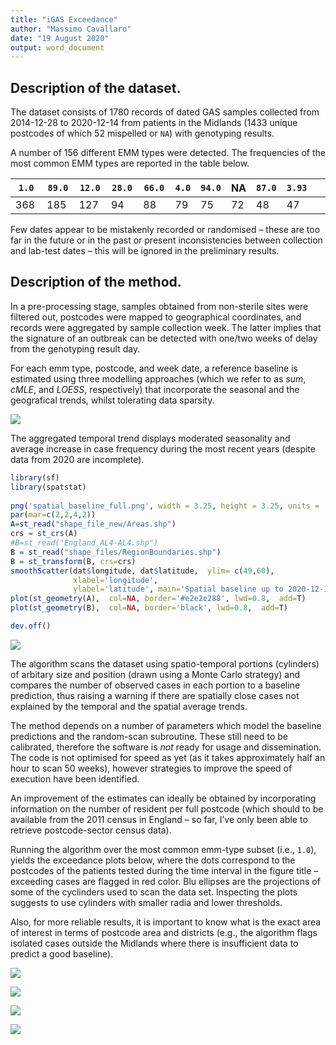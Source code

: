```yaml
---
title: "iGAS Exceedance"
author: "Massimo Cavallaro"
date: "19 August 2020"
output: word_document
---
```


## Description of the dataset.

The dataset consists of 1780 records of dated GAS samples collected from 2014-12-28 to 2020-12-14 from patients in the Midlands (1433 unique postcodes of which 52 mispelled or `NA`) with genotyping results.

A number of 156 different EMM types were detected. The frequencies of the most common EMM types are reported in the table below.

 `1.0` |`89.0`|`12.0` |`28.0` |`66.0` | `4.0`| `94.0`|NA| `87.0`| `3.93` |
-----|-----|-----|-----|-----|---|---|---|---|---|---|
 368 | 185  |127   |94|   88|   79  | 75|   72  | 48|   47| 

Few dates appear to be mistakenly recorded or randomised  -- these are too far in the future or in the past or present inconsistencies between collection and lab-test dates -- this will be ignored in the preliminary results.



## Description of the method.

In a pre-processing stage, samples obtained from non-sterile sites were filtered out, postcodes were mapped to geographical coordinates, and records were aggregated by sample collection week. The latter implies that the signature of an outbreak can be detected with one/two weeks of delay from the genotyping result day.

For each emm type, postcode, and week date, a reference baseline is estimated using three modelling approaches  (which we refer to as *sum*, *cMLE*, and *LOESS*, respectively) that incorporate the seasonal and the geografical trends, whilst tolerating data  sparsity.



![](time_factor.png)

The aggregated temporal trend displays moderated seasonality and average increase in case frequency during the most recent years (despite  data from 2020 are incomplete).


```r
library(sf)
library(spatstat)
  
png('spatial_baseline_full.png', width = 3.25, height = 3.25, units = 'in', res=500, pointsize = 4)
par(mar=c(2,2,4,2))
A=st_read("shape_file_new/Areas.shp")
crs = st_crs(A)
#B=st_read("England_AL4-AL4.shp")
B = st_read("shape_files/RegionBoundaries.shp")
B = st_transform(B, crs=crs)
smoothScatter(dat$longitude, dat$latitude,  ylim= c(49,60),
              xlabel='longitude', 
              ylabel='latitude', main='Spatial baseline up to 2020-12-14')
plot(st_geometry(A),  col=NA, border='#e2e2e288', lwd=0.8,  add=T)
plot(st_geometry(B),  col=NA, border='black', lwd=0.8,  add=T)

dev.off()
```

![](spatial_baseline.png)



The algorithm scans the dataset using spatio-temporal portions (cylinders) of arbitary size and position (drawn using a Monte Carlo strategy) and compares the number of observed cases in each portion to a baseline prediction, thus raising a warning if there are spatially close cases not explained by the temporal and the spatial average trends.


The method depends on a number of parameters which model the baseline predictions and the random-scan subroutine. These still need to be calibrated, therefore the software is *not* ready for usage and dissemination. The code is not optimised for speed as yet (as it takes approximately half an hour to scan 50 weeks), however strategies to improve the speed of execution have been identified.

An improvement of the estimates can ideally be obtained by incorporating information on the number of resident per full postcode (which should to be available from the 2011 census in England -- so far, I've only been able to retrieve postcode-sector census data).

Running the algorithm over the most common emm-type subset (i.e., `1.0`), yields the exceedance plots below,
where the dots correspond to the postcodes of the patients tested during the time interval in the figure title -- exceeding cases are flagged in red color. Blu ellipses are the projections of some of the cyclinders used to scan the data set. Inspecting the plots suggests to use cylinders with smaller radia and lower thresholds.

Also, for more reliable results, it is important to know what is the exact area of interest in terms of postcode area and districts (e.g., the algorithm flags isolated cases outside the Midlands where there is insufficient data to predict a good baseline).

![](Exceedances2018-02-08_to_2018-11-15.png)


![](Exceedances2018-06-28_to_2019-04-04.png)













![](Exceedances2018-11-15_to_2019-08-22.png)



![](Exceedances2019-04-04_to_2020-01-09.png)


